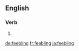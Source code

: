==English==

===Verb===
{{head|en}}

# {{present participle of|feeble}}

[[de:feebling]]
[[fr:feebling]]
[[ja:feebling]]